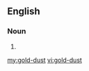 ==English==

===Noun===

{{en-noun|-}}

#{{alternative spelling of|gold dust}}

[[my:gold-dust]]
[[vi:gold-dust]]